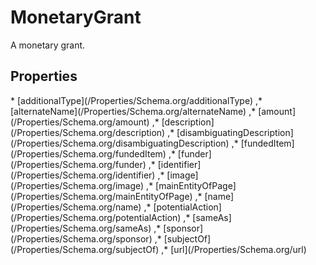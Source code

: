 # MonetaryGrant

A monetary grant.

## Properties

<Grid>
* [additionalType](/Properties/Schema.org/additionalType)
,* [alternateName](/Properties/Schema.org/alternateName)
,* [amount](/Properties/Schema.org/amount)
,* [description](/Properties/Schema.org/description)
,* [disambiguatingDescription](/Properties/Schema.org/disambiguatingDescription)
,* [fundedItem](/Properties/Schema.org/fundedItem)
,* [funder](/Properties/Schema.org/funder)
,* [identifier](/Properties/Schema.org/identifier)
,* [image](/Properties/Schema.org/image)
,* [mainEntityOfPage](/Properties/Schema.org/mainEntityOfPage)
,* [name](/Properties/Schema.org/name)
,* [potentialAction](/Properties/Schema.org/potentialAction)
,* [sameAs](/Properties/Schema.org/sameAs)
,* [sponsor](/Properties/Schema.org/sponsor)
,* [subjectOf](/Properties/Schema.org/subjectOf)
,* [url](/Properties/Schema.org/url)

</Grid>

